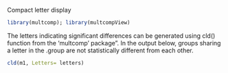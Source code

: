 
Compact letter display
```r
library(multcomp); library(multcompView)
```


The letters indicating significant differences can be generated using cld() function from the 'multcomp' package". In the output below, groups sharing a letter in the .group are not statistically different from each other.

```r
cld(m1, Letters= letters)
```


